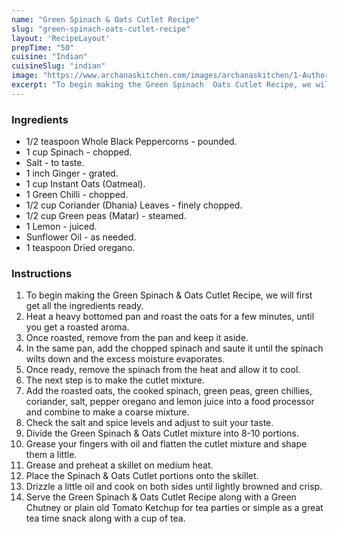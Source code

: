 ---
name: "Green Spinach & Oats Cutlet Recipe"
slug: "green-spinach-oats-cutlet-recipe"
layout: 'RecipeLayout'
prepTime: "50"
cuisine: "Indian"
cuisineSlug: "indian"
image: "https://www.archanaskitchen.com/images/archanaskitchen/1-Author/Monika_Manchanda/Green_Spinach_Oats_Cutlet_Recipe-1.jpg"
excerpt: "To begin making the Green Spinach  Oats Cutlet Recipe, we will first get all the ingredients ready"
---

### Ingredients

- 1/2 teaspoon Whole Black Peppercorns - pounded.
- 1 cup Spinach - chopped.
- Salt - to taste.
- 1 inch Ginger - grated.
- 1 cup Instant Oats (Oatmeal).
- 1 Green Chilli - chopped.
- 1/2 cup Coriander (Dhania) Leaves - finely chopped.
- 1/2 cup Green peas (Matar) - steamed.
- 1 Lemon - juiced.
- Sunflower Oil - as needed.
- 1 teaspoon Dried oregano.

### Instructions

1. To begin making the Green Spinach & Oats Cutlet Recipe, we will first get all the ingredients ready.
1. Heat a heavy bottomed pan and roast the oats for a few minutes, until you get a roasted aroma.
1. Once roasted, remove from the pan and keep it aside.
1. In the same pan, add the chopped spinach and saute it until the spinach wilts down and the excess moisture evaporates.
1. Once ready, remove the spinach from the heat and allow it to cool.
1. The next step is to make the cutlet mixture.
1. Add the roasted oats, the cooked spinach, green peas, green chillies, coriander, salt, pepper oregano and lemon juice into a food processor and combine to make a coarse mixture.
1. Check the salt and spice levels and adjust to suit your taste.
1. Divide the Green Spinach & Oats Cutlet mixture into 8-10 portions.
1. Grease your fingers with oil and flatten the cutlet mixture and shape them a little.
1. Grease and preheat a skillet on medium heat.
1. Place the Spinach & Oats Cutlet portions onto the skillet.
1. Drizzle a little oil and cook on both sides until lightly browned and crisp.
1. Serve the Green Spinach & Oats Cutlet Recipe along with a Green Chutney or plain old Tomato Ketchup for tea parties or simple as a great tea time snack along with a cup of tea.
